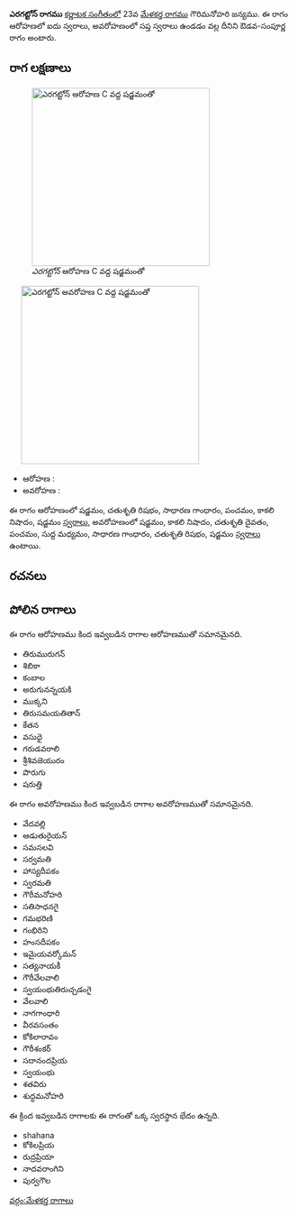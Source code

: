 {{Infobox ragam
	| name          	= ఎరగట్టోన్
	| synonym	    	= 
	| mela          	= 
	| chakra        	= 
	| janaka        	= 
	| type          	= ఔడవ-సంపూర్ణ
	| arohanam      	= {{svaraC|S|R2|G2|P|N3|S'}} 
	| avarohanam    	= {{svaraC|S'|N3|D2|P|M1|G2|R2|S}}
	| jeeva         	=
	| chhaya        	=
	| nyasa         	=
	| vishesha      	= 
	| equivalent  		= 
}}
{{కర్ణాటక సంగీత రాగాలు}}
'''ఎరగట్టోన్ రాగము''' [[కర్ణాటక సంగీతం]]లో 23వ [[మేళకర్త రాగము]] గౌరిమనోహరి జన్యము.  ఈ రాగం ఆరోహణలో ఐదు స్వరాలు, అవరోహణంలో సప్త స్వరాలు ఉండడం వల్ల దీనిని ఔడవ-సంపూర్ణ రాగం అంటారు.


==రాగ లక్షణాలు==
[[Image:eraghatton_ar_kb2wiki.png|thumb|right|316px|''ఎరగట్టోన్'' ఆరోహణ C వద్ద షడ్జమంతో]]
	[[Image:eraghatton_av_kb2wiki.png|thumb|right|316px|''ఎరగట్టోన్'' అవరోహణ C వద్ద షడ్జమంతో]]

* ఆరోహణ : {{svaraC|S|R2|G2|P|N3|S'}} 
* అవరోహణ : {{svaraC|S'|N3|D2|P|M1|G2|R2|S}}

ఈ రాగం ఆరోహణంలో షడ్జమం, చతుశృతి రిషభం, సాధారణ  గాంధారం, పంచమం, కాకలి  నిషాదం, షడ్జమం [[స్వరాలు]], అవరోహణంలో షడ్జమం, కాకలి  నిషాదం, చతుశృతి దైవతం, పంచమం, సుద్ద మధ్యమం, సాధారణ  గాంధారం, చతుశృతి రిషభం, షడ్జమం [[స్వరాలు]] ఉంటాయి.

==రచనలు==



==పోలిన రాగాలు==
ఈ రాగం ఆరోహణము కింద ఇవ్వబడిన రాగాల ఆరోహణముతో సమానమైనది.
* తిరుమురుగన్
* శిబికా
* కంబాల
* అరుగునన్నయకి
*  ముక్కని
* తిరుసమయతితాన్
* కేతన
* వసుధై
* గరుడవరాలి
* శ్రీశివజెయురం
* పొరుగు
*  షరుత్తి

ఈ రాగం అవరోహణము కింద ఇవ్వబడిన రాగాల అవరోహణముతో సమానమైనది.
* వేదవల్లి
* ఆడుతురైయన్
* సమసలవి
* సర్వమతి
* హాస్యదీపకం
* స్వరమతి
* గౌరీమనోహరి
* సతిసాధనగై
* గమభరిణి
* గంభిరిని
* హంసదీపకం
* ఇమైయవర్కోమన్
* సత్యనాయకీ
* గౌరీవేలవాలి
* స్వయంభుతిరుచ్చడంగై
* వేలవాలి
*  నాగగాంధారి
* వీరవసంతం
* కోకిలారావం
* గౌరీశంకర్
* సదానందప్రియ
* స్వయంభు
* శతవిరు
* శుద్ధమనోహరి

ఈ క్రింద ఇవ్వబడిన రాగాలకు ఈ రాగంతో ఒక్క స్వరస్థాన భేదం ఉన్నది.
* shahana
* కోకిలప్రియ
* రుద్రప్రియా
* నాదవరాంగిని
* పుర్వగౌల



[[వర్గం:మేళకర్త రాగాలు]]